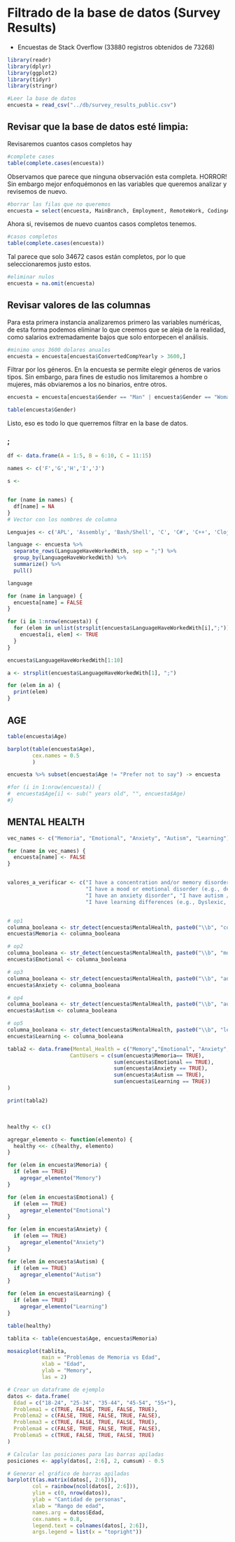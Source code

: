 # Filtrado de la base de datos (Survey Results)

-   Encuestas de Stack Overflow (33880 registros obtenidos de 73268)

```r
library(readr)
library(dplyr)
library(ggplot2)
library(tidyr)
library(stringr)

#Leer la base de datos
encuesta = read_csv("../db/survey_results_public.csv")

```

## Revisar que la base de datos esté limpia:

Revisaremos cuantos casos completos hay

```r

#complete cases
table(complete.cases(encuesta))
```

Observamos que parece que ninguna observación esta completa. HORROR! Sin embargo mejor enfoquémonos en las variables que queremos analizar y revisemos de nuevo.

```r

#borrar las filas que no queremos
encuesta = select(encuesta, MainBranch, Employment, RemoteWork, CodingActivities, DevType, Country, EdLevel, Currency, ConvertedCompYearly, MentalHealth, Ethnicity, Gender, Age, `OpSysPersonal use`, `OpSysProfessional use`, LanguageHaveWorkedWith)

```

Ahora si, revisemos de nuevo cuantos casos completos tenemos.

```r
#casos completos
table(complete.cases(encuesta))
```

Tal parece que solo 34672 casos están completos, por lo que seleccionaremos justo estos.

```r
#eliminar nulos
encuesta = na.omit(encuesta)
```

## Revisar valores de las columnas

Para esta primera instancia analizaremos primero las variables numéricas, de esta forma podemos eliminar lo que creemos que se aleja de la realidad, como salarios extremadamente bajos que solo entorpecen el análisis.

```r
#minimo unos 3600 dolares anuales
encuesta = encuesta[encuesta$ConvertedCompYearly > 3600,]
```

Filtrar por los géneros. En la encuesta se permite elegir géneros de varios tipos. Sin embargo, para fines de estudio nos limitaremos a hombre o mujeres, más obviaremos a los no binarios, entre otros.

```r
encuesta = encuesta[encuesta$Gender == "Man" | encuesta$Gender == "Woman",]

table(encuesta$Gender)
```

Listo, eso es todo lo que querremos filtrar en la base de datos.

### ;

```r
df <- data.frame(A = 1:5, B = 6:10, C = 11:15)

names <- c('F','G','H','I','J')

s <- 


for (name in names) {
  df[name] = NA
}
# Vector con los nombres de columna

```

```r
Lenguajes <- c('APL', 'Assembly', 'Bash/Shell', 'C', 'C#', 'C++', 'Clojure', 'COBOL', 'Crystal', 'Dart', 'Delphi', 'Elixir', 'Erlang', 'F#', 'Fortran', 'Go', 'Groovy', 'Haskell', 'HTML/CSS', 'Java', 'JavaScript', 'Julia', 'Kotlin', 'LISP', 'Lua', 'MATLAB', 'OCaml', 'Objective-C', 'Perl', 'PHP', 'PowerShell', 'Python', 'R', 'Ruby', 'Rust', 'SAS', 'Scala', 'Solidity', 'SQL', 'Swift', 'TypeScript', 'VBA')

language <- encuesta %>%
  separate_rows(LanguageHaveWorkedWith, sep = ";") %>%
  group_by(LanguageHaveWorkedWith) %>%
  summarize() %>%
  pull()

language
```

```r
for (name in language) {
  encuesta[name] = FALSE
}
```

```r
for (i in 1:nrow(encuesta)) {
  for (elem in unlist(strsplit(encuesta$LanguageHaveWorkedWith[i],";"))){
    encuesta[i, elem] <- TRUE
  }
}

```

```r
encuesta$LanguageHaveWorkedWith[1:10]

a <- strsplit(encuesta$LanguageHaveWorkedWith[1], ";")

for (elem in a) {
  print(elem)
}
```

## AGE

```r
table(encuesta$Age)
```

```r
barplot(table(encuesta$Age),
        cex.names = 0.5
        )

```

```r
encuesta %>% subset(encuesta$Age != "Prefer not to say") -> encuesta
```

```r
#for (i in 1:nrow(encuesta)) {
#  encuesta$Age[i] <- sub(" years old", "", encuesta$Age)
#}
```

## MENTAL HEALTH

```r

vec_names <- c("Memoria", "Emotional", "Anxiety", "Autism", "Learning")

for (name in vec_names) {
  encuesta[name] <- FALSE
}


valores_a_verificar <- c("I have a concentration and/or memory disorder (e.g., ADHD, etc.)", 
                         "I have a mood or emotional disorder (e.g., depression, bipolar   disorder, etc.)", 
                         "I have an anxiety disorder", "I have autism / an autism spectrum disorder (e.g. Asperger's, etc.)",
                         "I have learning differences (e.g., Dyslexic, Dyslexia, etc.)")


# op1
columna_booleana <- str_detect(encuesta$MentalHealth, paste0("\\b", "concentration", "\\b"))
encuesta$Memoria <- columna_booleana

# op2
columna_booleana <- str_detect(encuesta$MentalHealth, paste0("\\b", "mood", "\\b"))
encuesta$Emotional <- columna_booleana

# op3
columna_booleana <- str_detect(encuesta$MentalHealth, paste0("\\b", "anxiety", "\\b"))
encuesta$Anxiety <- columna_booleana

# op4
columna_booleana <- str_detect(encuesta$MentalHealth, paste0("\\b", "autism", "\\b"))
encuesta$Autism <- columna_booleana

# op5
columna_booleana <- str_detect(encuesta$MentalHealth, paste0("\\b", "learning", "\\b"))
encuesta$Learning <- columna_booleana
```

```r
tabla2 <- data.frame(Mental_Health = c("Memory","Emotional", "Anxiety", "Autism", "Learning"),
                    CantUsers = c(sum(encuesta$Memoria== TRUE),
                                  sum(encuesta$Emotional == TRUE),
                                  sum(encuesta$Anxiety == TRUE),
                                  sum(encuesta$Autism == TRUE),
                                  sum(encuesta$Learning == TRUE))
)

print(tabla2)
```

\

```r
healthy <- c()

agregar_elemento <- function(elemento) {
  healthy <<- c(healthy, elemento)
}

for (elem in encuesta$Memoria) {
  if (elem == TRUE)
    agregar_elemento("Memory")
}

for (elem in encuesta$Emotional) {
  if (elem == TRUE)
    agregar_elemento("Emotional")
}

for (elem in encuesta$Anxiety) {
  if (elem == TRUE)
    agregar_elemento("Anxiety")
}

for (elem in encuesta$Autism) {
  if (elem == TRUE)
    agregar_elemento("Autism")
}

for (elem in encuesta$Learning) {
  if (elem == TRUE)
    agregar_elemento("Learning")
}

table(healthy)

```

```r
tablita <- table(encuesta$Age, encuesta$Memoria)

mosaicplot(tablita, 
           main = "Problemas de Memoria vs Edad", 
           xlab = "Edad", 
           ylab = "Memory",
           las = 2)
```

```r
# Crear un dataframe de ejemplo
datos <- data.frame(
  Edad = c("18-24", "25-34", "35-44", "45-54", "55+"),
  Problema1 = c(TRUE, FALSE, TRUE, FALSE, TRUE),
  Problema2 = c(FALSE, TRUE, FALSE, TRUE, FALSE),
  Problema3 = c(TRUE, FALSE, TRUE, FALSE, TRUE),
  Problema4 = c(FALSE, TRUE, FALSE, TRUE, FALSE),
  Problema5 = c(TRUE, FALSE, TRUE, FALSE, TRUE)
)

# Calcular las posiciones para las barras apiladas
posiciones <- apply(datos[, 2:6], 2, cumsum) - 0.5

# Generar el gráfico de barras apiladas
barplot(t(as.matrix(datos[, 2:6])), 
        col = rainbow(ncol(datos[, 2:6])),
        ylim = c(0, nrow(datos)), 
        ylab = "Cantidad de personas",
        xlab = "Rango de edad", 
        names.arg = datos$Edad, 
        cex.names = 0.8,
        legend.text = colnames(datos[, 2:6]), 
        args.legend = list(x = "topright"))
```
